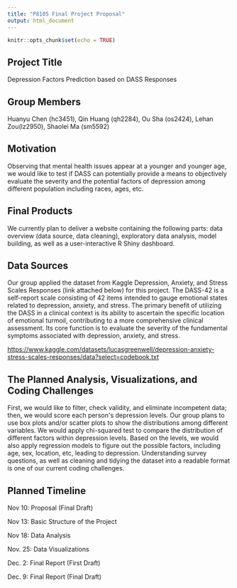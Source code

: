 ```yaml
---
title: "P8105 Final Project Proposal"
output: html_document
---
```


```r
knitr::opts_chunk$set(echo = TRUE)
```

## **Project Title**

Depression Factors Prediction based on DASS Responses

## **Group Members**

Huanyu Chen (hc3451), Qin Huang (qh2284), Ou Sha (os2424), Lehan Zou(lz2950), Shaolei Ma (sm5592)

## **Motivation**

Observing that mental health issues appear at a younger and younger age, we would like to test if DASS can potentially provide a means to objectively evaluate the severity and the potential factors of depression among different population including races, ages, etc.

## **Final Products**

We currently plan to deliver a website containing the following parts: data overview (data source, data cleaning), exploratory data analysis, model building, as well as a user-interactive R Shiny dashboard.

## **Data Sources**

Our group applied the dataset from Kaggle Depression, Anxiety, and Stress Scales Responses (link attached below) for this project. The DASS-42 is a self-report scale consisting of 42 items intended to gauge emotional states related to depression, anxiety, and stress. The primary benefit of utilizing the DASS in a clinical context is its ability to ascertain the specific location of emotional turmoil, contributing to a more comprehensive clinical assessment. Its core function is to evaluate the severity of the fundamental symptoms associated with depression, anxiety, and stress.

<https://www.kaggle.com/datasets/lucasgreenwell/depression-anxiety-stress-scales-responses/data?select=codebook.txt>

##  **The Planned Analysis, Visualizations, and Coding Challenges**

First, we would like to filter, check validity, and eliminate incompetent data; then, we would score each person\'s depression levels. Our group plans to use box plots and/or scatter plots to show the distributions among different variables. We would apply chi-squared test to compare the distribution of different factors within depression levels. Based on the levels, we would also apply regression models to figure out the possible factors, including age, sex, location, etc, leading to depression. Understanding survey questions, as well as cleaning and tidying the dataset into a readable format is one of our current coding challenges.

## **Planned Timeline**

Nov 10: Proposal (Final Draft)

Nov 13: Basic Structure of the Project

Nov 18: Data Analysis

Nov. 25: Data Visualizations

Dec. 2: Final Report (First Draft)

Dec. 9: Final Report (Final Draft)
